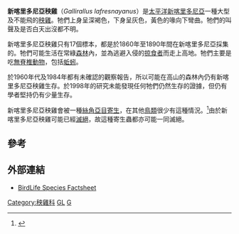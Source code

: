 {{Speciesbox 
| taxon = Gallirallus lafresnayanus
| status = CR
| status_system = iucn3.1
| status_ref = <ref name=iucn>{{IUCN2006|assessors='''BirdLife International'''|year=2006|id=8873|title=Gallirallus lafresnayanus|downloaded=26 May 2006}}</ref>
| image = Gallirallus lafresnayanus.jpg
| binomial_authority = ([[Jules_Verreaux|Verreaux]] and [[Marc_Athanese_Parfait_Oeillet_Des_Murs|Des Murs]], 1860)
}}

'''新喀里多尼亞秧雞'''（''Gallirallus lafresnayanus''）是[[太平洋|太平洋]][[新喀里多尼亞|新喀里多尼亞]]一種大型及不能飛的[[秧雞|秧雞]]。牠們上身呈深褐色，下身呈灰色，黃色的喙向下彎曲。牠們的叫聲及是否白天出沒都不明。

新喀里多尼亞秧雞只有17個標本，都是於1860年至1890年間在新喀里多尼亞採集的。牠們可能生活在常綠[[森林|森林]]內，並為逃避入侵的[[掠食者|掠食者]]而走上高地。牠們主要是吃[[無脊椎動物|無脊椎動物]]，包括[[蚯蚓|蚯蚓]]。

於1960年代及1984年都有未確認的觀察報告，所以可能在高山的森林內仍有新喀里多尼亞秧雞生存。於1998年的研究未能發現任何牠們仍然生存的證據，但仍有學者堅持仍有少量生存。

新喀里多尼亞秧雞會被一種[[絲角亞目|絲角亞目]][[寄生|寄生]]，在其他[[鳥類|鳥類]]很少有這種情況。<ref>{{Cite journal en|author=Mey, Eberhard |year=1990 |title=Eine neue ausgestorbene Vogel-Ischnozere von Neuseeland, ''Huiacola extinctus'' (Insecta, Phthiraptera) |journal=Zoologischer Anzeiger |volume=224 |issue=1/2 |pages=49-73 |language=de |url=http://www.phthiraptera.org/Publications/0472.pdf |deadurl=yes |archiveurl=https://web.archive.org/web/20071012042110/http://www.phthiraptera.org/Publications/0472.pdf |archivedate=2007-10-12 }}</ref>由於新喀里多尼亞秧雞可能已經[[滅絕|滅絕]]，故這種寄生蟲都亦可能一同滅絕。

==參考==
{{reflist}}

==外部連結==
*[http://www.birdlife.org/datazone/species/index.html?action=SpcHTMDetails.asp&sid=2849&m=0 BirdLife Species Factsheet] {{Wayback|url=http://www.birdlife.org/datazone/species/index.html?action=SpcHTMDetails.asp&sid=2849&m=0 |date=20090103075012 }}
{{Taxonbar|from=Q1066511}}

[[Category:秧雞科|Category:秧雞科]]
[[Category:不会飞的鸟|GL]]
[[Category:1860年描述的鸟类|G]]